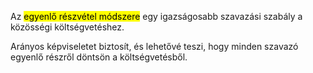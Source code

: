 <p>
  Az 
    <mark>egyenlő részvétel módszere</mark> 
  egy igazságosabb szavazási szabály a közösségi költségvetéshez.
</p>
<p>
  Arányos képviseletet biztosít, és lehetővé teszi, hogy minden szavazó egyenlő részről döntsön a költségvetésből.
</p>

